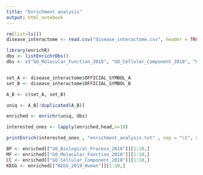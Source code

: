 ```yaml
---
title: "Enrichment analysis"
output: html_notebook
---
```


```r
rm(list=ls())
disease_interactome <- read.csv("disease_interactome.csv", header = TRUE, row.names = 1)
```

```r
library(enrichR)
dbs <- listEnrichrDbs()
dbs <- c("GO_Molecular_Function_2018", "GO_Cellular_Component_2018", "GO_Biological_Process_2018" ,"KEGG_2019_Human")


set_A <- disease_interactome$OFFICIAL_SYMBOL_A
set_B <- disease_interactome$OFFICIAL_SYMBOL_B

A_B <- c(set_A, set_B)

uniq <- A_B[!duplicated(A_B)]

enriched <- enrichr(uniq, dbs)

interested_ones <- lapply(enriched,head,n=10)

printEnrich(interested_ones , "enrichment_analysis.txt" , sep = "\t", columns = c(1:8))

BP <- enriched[["GO_Biological_Process_2018"]][1:10,]
MF <- enriched[["GO_Molecular_Function_2018"]][1:10,]
CC <- enriched[["GO_Cellular_Component_2018"]][1:10,]
KEGG <- enriched[["KEGG_2019_Human"]][1:10,]

```

